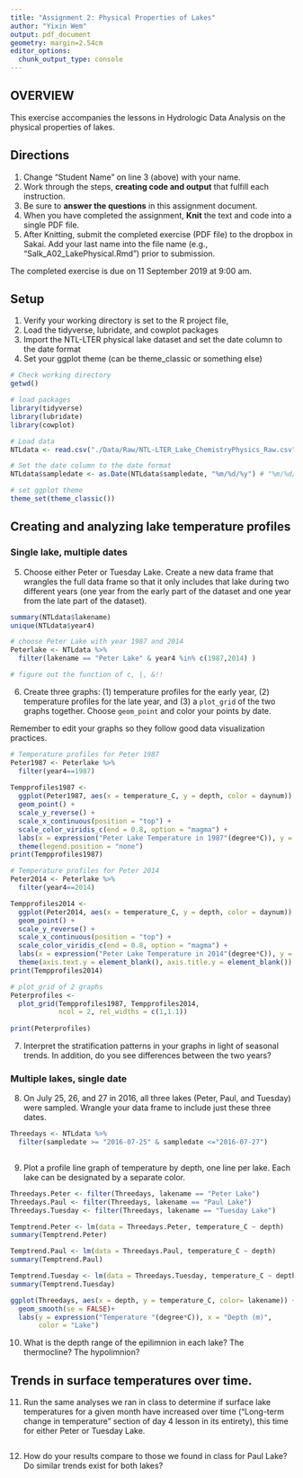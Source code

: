 ```yaml
---
title: "Assignment 2: Physical Properties of Lakes"
author: "Yixin Wem"
output: pdf_document
geometry: margin=2.54cm
editor_options: 
  chunk_output_type: console
---
```


## OVERVIEW

This exercise accompanies the lessons in Hydrologic Data Analysis on the physical properties of lakes. 

## Directions
1. Change "Student Name" on line 3 (above) with your name.
3. Work through the steps, **creating code and output** that fulfill each instruction.
4. Be sure to **answer the questions** in this assignment document.
6. When you have completed the assignment, **Knit** the text and code into a single PDF file.
8. After Knitting, submit the completed exercise (PDF file) to the dropbox in Sakai. Add your last name into the file name (e.g., "Salk_A02_LakePhysical.Rmd") prior to submission.

The completed exercise is due on 11 September 2019 at 9:00 am.

## Setup

1. Verify your working directory is set to the R project file, 
2. Load the tidyverse, lubridate, and cowplot packages
3. Import the NTL-LTER physical lake dataset and set the date column to the date format
4. Set your ggplot theme (can be theme_classic or something else)

```r
# Check working directory
getwd()

# load packages
library(tidyverse)
library(lubridate)
library(cowplot)

# Load data
NTLdata <- read.csv("./Data/Raw/NTL-LTER_Lake_ChemistryPhysics_Raw.csv")

# Set the date column to the date format
NTLdata$sampledate <- as.Date(NTLdata$sampledate, "%m/%d/%y") # "%m/%d/%y" dates format

# set ggplot theme
theme_set(theme_classic())
```

## Creating and analyzing lake temperature profiles

### Single lake, multiple dates

5. Choose either Peter or Tuesday Lake. Create a new data frame that wrangles the full data frame so that it only includes that lake during two different years (one year from the early part of the dataset and one year from the late part of the dataset).

```r
summary(NTLdata$lakename)
unique(NTLdata$year4)

# choose Peter Lake with year 1987 and 2014
Peterlake <- NTLdata %>%
  filter(lakename == "Peter Lake" & year4 %in% c(1987,2014) ) 

# figure out the function of c, |, &!!
```

6. Create three graphs: (1) temperature profiles for the early year, (2) temperature profiles for the late year, and (3) a `plot_grid` of the two graphs together. Choose `geom_point` and color your points by date. 

Remember to edit your graphs so they follow good data visualization practices.

```r
# Temperature profiles for Peter 1987
Peter1987 <- Peterlake %>%
  filter(year4==1987)
  
Tempprofiles1987 <- 
  ggplot(Peter1987, aes(x = temperature_C, y = depth, color = daynum)) +
  geom_point() +
  scale_y_reverse() +
  scale_x_continuous(position = "top") +
  scale_color_viridis_c(end = 0.8, option = "magma") +
  labs(x = expression("Peter Lake Temperature in 1987"(degree*C)), y = "Depth (m)",color = "Julian Day") +
  theme(legend.position = "none")
print(Tempprofiles1987)

# Temperature profiles for Peter 2014
Peter2014 <- Peterlake %>%
  filter(year4==2014)

Tempprofiles2014 <- 
  ggplot(Peter2014, aes(x = temperature_C, y = depth, color = daynum)) +
  geom_point() +
  scale_y_reverse() +
  scale_x_continuous(position = "top") +
  scale_color_viridis_c(end = 0.8, option = "magma") +
  labs(x = expression("Peter Lake Temperature in 2014"(degree*C)), y = "Depth (m)",color = "Julian Day") +
  theme(axis.text.y = element_blank(), axis.title.y = element_blank())
print(Tempprofiles2014)

# plot_grid of 2 graphs
Peterprofiles <- 
  plot_grid(Tempprofiles1987, Tempprofiles2014,
            ncol = 2, rel_widths = c(1,1.1))
 
print(Peterprofiles)
```

7. Interpret the stratification patterns in your graphs in light of seasonal trends. In addition, do you see differences between the two years?

> 

### Multiple lakes, single date 

8. On July 25, 26, and 27 in 2016, all three lakes (Peter, Paul, and Tuesday) were sampled. Wrangle your data frame to include just these three dates.

```r
Threedays <- NTLdata %>%
  filter(sampledate >= "2016-07-25" & sampledate <="2016-07-27")
  
```

9. Plot a profile line graph of temperature by depth, one line per lake. Each lake can be designated by a separate color.

```r
Threedays.Peter <- filter(Threedays, lakename == "Peter Lake")
Threedays.Paul <- filter(Threedays, lakename == "Paul Lake")
Threedays.Tuesday <- filter(Threedays, lakename == "Tuesday Lake")

Temptrend.Peter <- lm(data = Threedays.Peter, temperature_C ~ depth)
summary(Temptrend.Peter)

Temptrend.Paul <- lm(data = Threedays.Paul, temperature_C ~ depth)
summary(Temptrend.Paul)

Temptrend.Tuesday <- lm(data = Threedays.Tuesday, temperature_C ~ depth)
summary(Temptrend.Tuesday)

ggplot(Threedays, aes(x = depth, y = temperature_C, color= lakename)) +
  geom_smooth(se = FALSE)+
  labs(y = expression("Temperature "(degree*C)), x = "Depth (m)", 
       color = "Lake")

```

10. What is the depth range of the epilimnion in each lake? The thermocline? The hypolimnion?

>

## Trends in surface temperatures over time. 
11. Run the same analyses we ran in class to determine if surface lake temperatures for a given month have increased over time ("Long-term change in temperature" section of day 4 lesson in its entirety), this time for either Peter or Tuesday Lake. 

```r

```

12. How do your results compare to those we found in class for Paul Lake? Do similar trends exist for both lakes?

> 
